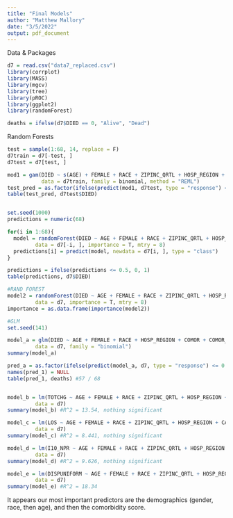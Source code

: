 ```yaml
---
title: "Final Models"
author: "Matthew Mallory"
date: "3/5/2022"
output: pdf_document
---
```


Data & Packages
```r
d7 = read.csv("data7_replaced.csv")
library(corrplot)
library(MASS)
library(mgcv)
library(tree)
library(pROC)
library(ggplot2)
library(randomForest)

deaths = ifelse(d7$DIED == 0, "Alive", "Dead")
```

Random Forests
```r

test = sample(1:68, 14, replace = F)
d7train = d7[-test, ]
d7test = d7[test, ]

mod1 = gam(DIED ~ s(AGE) + FEMALE + RACE + ZIPINC_QRTL + HOSP_REGION + CANCER + DIABETES + s(COMOR), 
           data = d7train, family = binomial, method = "REML")
test_pred = as.factor(ifelse(predict(mod1, d7test, type = "response") <= 0.5, 0, 1))
table(test_pred, d7test$DIED)


set.seed(1000)
predictions = numeric(68)

for(i in 1:68){
  model = randomForest(DIED ~ AGE + FEMALE + RACE + ZIPINC_QRTL + HOSP_REGION + CANCER + DIABETES + COMOR,
         data = d7[-i, ], importance = T, mtry = 8)
  predictions[i] = predict(model, newdata = d7[i, ], type = "class")
}

predictions = ifelse(predictions <= 0.5, 0, 1)
table(predictions, d7$DIED)
```

```r
#RAND FOREST
model2 = randomForest(DIED ~ AGE + FEMALE + RACE + ZIPINC_QRTL + HOSP_REGION + CANCER + DIABETES + COMOR,
         data = d7, importance = T, mtry = 8)
importance = as.data.frame(importance(model2))

#GLM
set.seed(141)

model_a = glm(DIED ~ AGE + FEMALE + RACE + HOSP_REGION + COMOR + COMOR_NO_C + ZIPINC_QRTL,
         data = d7, family = "binomial")
summary(model_a)

pred_a = as.factor(ifelse(predict(model_a, d7, type = "response") <= 0.5, "Alive", "Dead"))
names(pred_1) = NULL
table(pred_1, deaths) #57 / 68


model_b = lm(TOTCHG ~ AGE + FEMALE + RACE + ZIPINC_QRTL + HOSP_REGION + CANCER + DIABETES + COMOR,
         data = d7)
summary(model_b) #R^2 = 13.54, nothing significant

model_c = lm(LOS ~ AGE + FEMALE + RACE + ZIPINC_QRTL + HOSP_REGION + CANCER + DIABETES + COMOR,
         data = d7)
summary(model_c) #R^2 = 8.441, nothing significant

model_d = lm(I10_NPR ~ AGE + FEMALE + RACE + ZIPINC_QRTL + HOSP_REGION + CANCER + DIABETES + COMOR,
         data = d7)
summary(model_d) #R^2 = 9.626, nothing significant

model_e = lm(DISPUNIFORM ~ AGE + FEMALE + RACE + ZIPINC_QRTL + HOSP_REGION + CANCER + DIABETES + COMOR,
         data = d7)
summary(model_e) #R^2 = 18.34
```

It appears our most important predictors are the demographics (gender, race, then age), and then the comorbidity score.







